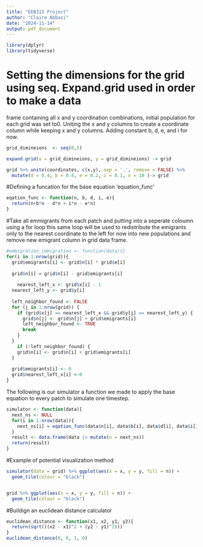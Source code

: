 ---
title: "EEB313 Project"
author: "Claire Abbasi"
date: "2024-11-14"
output: pdf_document
---
```{r, warning=FALSE}
library(dplyr)
library(tidyverse)
```

# Setting the dimensions for the grid using seq. Expand.grid used in order to make a data 
frame containing all x and y coordination combinations, initial population for each grid was set to0. Uniting the x and y columns to create a coordinate column while keeping x and y columns. Adding constant b, d, e, and i for now.

```{r}
grid_dimineions  <- seq(0,5)

expand.grid(x = grid_dimineions, y = grid_dimineions) -> grid

grid %>% unite(coordinates, c(x,y), sep = ',', remove = FALSE) %>% 
  mutate(d = 0.4, b = 0.8, e = 0.2, i = 0.1, n = 10 )-> grid

```


#Defining a funcation for the base equation 'equation_func'
```{r}
eqation_func <- function(n, b, d, i, e){
  return(n+b*n - d*n + i*n - e*n)
}

```


#Take all emmigrants from each patch and putting into a seperate coloumn using a for loop
this same loop will be used to redistribute the emigrants only to the nearest coordinate
to the left for now into new populations and remove new emigrant column in grid data frame.
```{r}
#emmigration_immigration <- function(data){}
for(i in 1:nrow(grid)){
  grid$emigrants[i] <- grid$n[i] * grid$e[i]
  
  grid$n[i] = grid$n[i] - grid$emigrants[i]
  
    nearest_left_x <- grid$x[i] - 1
  nearest_left_y <- grid$y[i]
  
  left_neighbor_found <- FALSE
  for (j in 1:nrow(grid)) {
    if (grid$x[j] == nearest_left_x && grid$y[j] == nearest_left_y) {
      grid$n[j] <- grid$n[j] + grid$emigrants[i]
      left_neighbor_found <- TRUE
      break
    }
  }
    if (!left_neighbor_found) {
    grid$n[i] <- grid$n[i] + grid$emigrants[i]
  }
  
  grid$emigrants[i] <- 0  
  grid$nearest_left_x[i] <-0
}

```



The following is our simulator a function we made to apply the base equation to every
patch to simulate one timestep.
```{r}
simulator <- function(data){
  next_ns <- NULL
  for(i in 1:nrow(data)){
    next_ns[i] = eqation_func(data$n[i], data$b[i], data$d[i], data$i[i], data$e[i])
  }
  result <- data.frame(data |> mutate(n = next_ns))
  return(result)
}

```

#Example of potential visualization method
```{r}
simulator(data = grid) %>% ggplot(aes(x = x, y = y, fill = n)) +
  geom_tile(colour = "black")


grid %>% ggplot(aes(x = x, y = y, fill = n)) +
  geom_tile(colour = "black")
```


#Buildign an euclidean distance calculator
```{r}
euclidean_distance <- function(x1, x2, y1, y2){
  return(sqrt(((x2 - x1)^2 + (y2 - y1)^2)))
}
euclidean_distance(0, 0, 1, 0)
```
 




